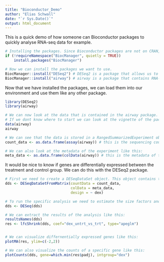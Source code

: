```yaml
---
title: "Bioconductor_Demo"
author: "Elias Schwall"
date: "`r Sys.Date()`"
output: html_document
---
```


This is a quick demo of how someone can Bioconductor packages to quickly analyse RNA-seq data for example. 
```r
# Installing the packages. Since Bioconductor packages are not on CRAN, we need to install them differently. First, we need to install the BiocManager package, which is a package that allows us to install Bioconductor packages.
if (!requireNamespace("BiocManager", quietly = TRUE))
    install.packages("BiocManager")

# Now we can install the packages we want to use.
BiocManager::install("DESeq2") # DESeq2 is a package that allows us to do differential expression analysis
BiocManager::install("airway") # airway is a package that contains RNA-seq data from a study which uses the RangedSummarizedExperiment object of read counts in genes for an RNA-Seq experiment on four human airway smooth muscle cell lines treated with dexamethasone.
```

Now that we have installed the packages, we can load them into our environment and use them like any other package.
```r
library(DESeq2)
library(airway)

# We can now look at the data that is contained in the airway package.
# If we dont know where to start we can look at the vignette of the package like this browseVignettes("airway")
data(airway)
airway

# We can see that the data is stored in a RangedSummarizedExperiment object. If we want to excess the count data, we can do it like this:
count_data <- as.data.frame(assay(airway)) # this is the sequencing count data

# We can also look at the metadata of the experiment like this:
meta_data <- as.data.frame(colData(airway)) # this is the metadata of the experiment
```



It would be nice to know if genes are differentially expressed between the treatment and control group. We can do this with the DESeq2 package.
```r
# First we need to create a DESeqDataSet object. This object contains the count data and the metadata of the experiment.
dds <- DESeqDataSetFromMatrix(countData = count_data,
                              colData = meta_data,
                              design = ~ dex)

# To run the specific analysis we need to estimate the size factors and dispersions.
dds <- DESeq(dds)

# We can extract the results of the analysis like this:
resultsNames(dds)
res <- lfcShrink(dds, coef="dex_untrt_vs_trt", type="apeglm")


# We can visualize differnentially expressed genes like this:
plotMA(res, ylim=c(-2,2))

# We can also visualize the counts of a specific gene like this:
plotCounts(dds, gene=which.min(res$padj), intgroup="dex")

```